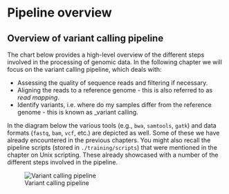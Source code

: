 # Pipeline overview

<!-- Bioinformatics tools and formats used in genomics and next-generation sequencing -->

## Overview of variant calling pipeline

The chart below provides a high-level overview of the different steps involved in the processing of genomic data. In the following chapter we will focus on the variant calling pipeline, which deals with:

- Assessing the quality of sequence reads and filtering if necessary.
- Aligning the reads to a reference genome - this is also referred to as _read mapping_.
- Identify variants, i.e. where do my samples differ from the reference genome - this is known as _variant calling.

In the diagram below the various tools (e.g., `bwa`, `samtools`, `gatk`) and data formats (`fastq`, `bam`, `vcf`, etc.) are depicted as well. Some of these we have already encountered in the previous chapters. You might also recall the pipeline scripts (stored in `./training/scripts`) that were mentioned in the chapter on Unix scripting. These already showcased with a number of the different steps involved in the pipeline.

![Variant calling pipeline](../assets/d2-pipeline.svg)
